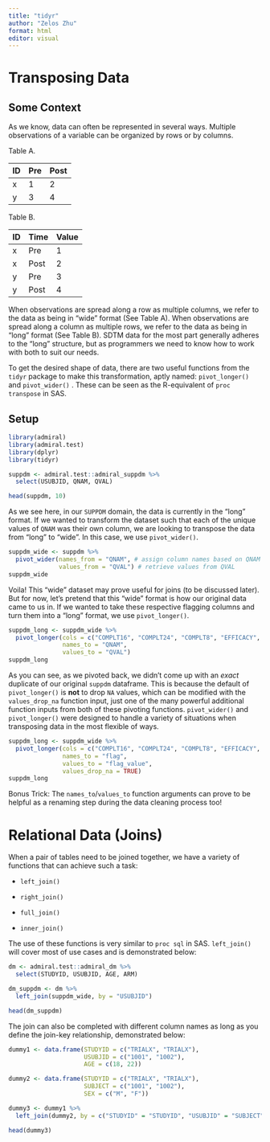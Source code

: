```yaml
---
title: "tidyr"
author: "Zelos Zhu"
format: html
editor: visual
---
```


# Transposing Data

## Some Context

As we know, data can often be represented in several ways. Multiple observations of a variable can be organized by rows or by columns.

Table A.

| ID  | Pre | Post |
|-----|-----|------|
| x   | 1   | 2    |
| y   | 3   | 4    |

Table B.

| ID  | Time | Value |
|-----|------|-------|
| x   | Pre  | 1     |
| x   | Post | 2     |
| y   | Pre  | 3     |
| y   | Post | 4     |

When observations are spread along a row as multiple columns, we refer to the data as being in "wide" format (See Table A). When observations are spread along a column as multiple rows, we refer to the data as being in "long" format (See Table B). SDTM data for the most part generally adheres to the "long" structure, but as programmers we need to know how to work with both to suit our needs.

To get the desired shape of data, there are two useful functions from the `tidyr` package to make this transformation, aptly named: `pivot_longer()` and `pivot_wider()` . These can be seen as the R-equivalent of `proc transpose` in SAS.

## Setup

```r
library(admiral)
library(admiral.test)
library(dplyr)
library(tidyr)

suppdm <- admiral.test::admiral_suppdm %>%
  select(USUBJID, QNAM, QVAL)

head(suppdm, 10)
```

As we see here, in our `SUPPDM` domain, the data is currently in the "long" format. If we wanted to transform the dataset such that each of the unique values of `QNAM` was their own column, we are looking to transpose the data from "long" to "wide". In this case, we use `pivot_wider()`.

```r
suppdm_wide <- suppdm %>% 
  pivot_wider(names_from = "QNAM", # assign column names based on QNAM
              values_from = "QVAL") # retrieve values from QVAL
suppdm_wide
```

Voila! This "wide" dataset may prove useful for joins (to be discussed later). But for now, let's pretend that this "wide" format is how our original data came to us in. If we wanted to take these respective flagging columns and turn them into a "long" format, we use `pivot_longer()`.

```r
suppdm_long <- suppdm_wide %>% 
  pivot_longer(cols = c("COMPLT16", "COMPLT24", "COMPLT8", "EFFICACY", "ITT", "SAFETY"), 
               names_to = "QNAM",
               values_to = "QVAL")
suppdm_long
```

As you can see, as we pivoted back, we didn't come up with an *exact* duplicate of our original `suppdm` dataframe. This is because the default of `pivot_longer()` is **not** to drop `NA` values, which can be modified with the `values_drop_na` function input, just one of the many powerful additional function inputs from both of these pivoting functions. `pivot_wider()` and `pivot_longer()` were designed to handle a variety of situations when transposing data in the most flexible of ways.

```r
suppdm_long <- suppdm_wide %>% 
  pivot_longer(cols = c("COMPLT16", "COMPLT24", "COMPLT8", "EFFICACY", "ITT", "SAFETY"), 
               names_to = "flag",
               values_to = "flag_value",
               values_drop_na = TRUE)
suppdm_long
```

Bonus Trick: The `names_to`/`values_to` function arguments can prove to be helpful as a renaming step during the data cleaning process too!

# Relational Data (Joins)

When a pair of tables need to be joined together, we have a variety of functions that can achieve such a task:

-   `left_join()`

-   `right_join()`

-   `full_join()`

-   `inner_join()`

The use of these functions is very similar to `proc sql` in SAS. `left_join()` will cover most of use cases and is demonstrated below:

```r
dm <- admiral.test::admiral_dm %>% 
  select(STUDYID, USUBJID, AGE, ARM)

dm_suppdm <- dm %>% 
  left_join(suppdm_wide, by = "USUBJID")

head(dm_suppdm)
```

The join can also be completed with different column names as long as you define the join-key relationship, demonstrated below:

```r
dummy1 <- data.frame(STUDYID = c("TRIALX", "TRIALX"),
                     USUBJID = c("1001", "1002"),
                     AGE = c(18, 22))

dummy2 <- data.frame(STUDYID = c("TRIALX", "TRIALX"),
                     SUBJECT = c("1001", "1002"),
                     SEX = c("M", "F"))

dummy3 <- dummy1 %>% 
  left_join(dummy2, by = c("STUDYID" = "STUDYID", "USUBJID" = "SUBJECT"))

head(dummy3)
```
